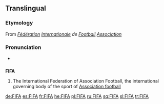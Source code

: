 {{see|fifa}}
==Translingual==
{{wikipedia}}
===Etymology===
From {{F.}} ''[[fédération|Fédération]] [[international|Internationale]] de [[football#French|Football]] [[association#French|Association]]''

===Pronunciation===
*{{IPA|/fiːfə/}}

==={{acronym}}===
'''FIFA'''

#{{football}} The International Federation of Association Football, the international governing body of the sport of [[Association football]]

[[de:FIFA]]
[[es:FIFA]]
[[fr:FIFA]]
[[he:FIFA]]
[[pl:FIFA]]
[[ru:FIFA]]
[[sq:FIFA]]
[[sl:FIFA]]
[[tr:FIFA]]